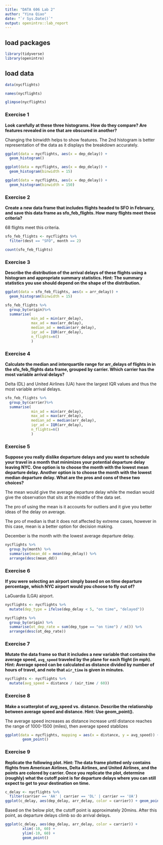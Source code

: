 ```yaml
---
title: "DATA 606 Lab 2"
author: "Yina Qiao"
date: "`r Sys.Date()`"
output: openintro::lab_report
---
```

## load packages
```r
library(tidyverse)
library(openintro)
```
## load data

```r
data(nycflights)
```


```r
names(nycflights)
```

```r
glimpse(nycflights)
```

### Exercise 1

**Look carefully at these three histograms. How do they compare? Are features revealed in one that are obscured in another?**

Changing the binwidth helps to show features. The 2nd histogram is better representation of the data as it displays the breakdown accurately.
```r
ggplot(data = nycflights, aes(x = dep_delay)) +
  geom_histogram()

ggplot(data = nycflights, aes(x = dep_delay)) +
  geom_histogram(binwidth = 15)

ggplot(data = nycflights, aes(x = dep_delay)) +
  geom_histogram(binwidth = 150)

```


### Exercise 2

**Create a new data frame that includes flights headed to SFO in February, and save this data frame as sfo_feb_flights. How many flights meet these criteria?**

68 flights meet this criteria.

```r
sfo_feb_flights <- nycflights %>%
  filter(dest == "SFO", month == 2)

count(sfo_feb_flights)
```

### Exercise 3

**Describe the distribution of the arrival delays of these flights using a histogram and appropriate summary statistics. Hint: The summary statistics you use should depend on the shape of the distribution.**

```r
ggplot(data = sfo_feb_flights, aes(x = arr_delay)) +
  geom_histogram(binwidth = 15)

```

```r
sfo_feb_flights %>%
  group_by(origin)%>%
  summarise( 
            min_ad = min(arr_delay),
            max_ad = max(arr_delay),        
            median_ad = median(arr_delay),
            iqr_ad = IQR(arr_delay),
            n_flights=n()
            )
```

### Exercise 4

**Calculate the median and interquartile range for arr_delays of flights in in the sfo_feb_flights data frame, grouped by carrier. Which carrier has the most variable arrival delays?**

Delta (DL) and United Airlines (UA) have the largest IQR values and thus the most variable arrival delays.

```r
sfo_feb_flights %>%
  group_by(carrier)%>%
  summarise( 
            min_ad = min(arr_delay),
            max_ad = max(arr_delay),        
            median_ad = median(arr_delay),
            iqr_ad = IQR(arr_delay),
            n_flights=n()
            )
```

### Exercise 5

**Suppose you really dislike departure delays and you want to schedule your travel in a month that minimizes your potential departure delay leaving NYC. One option is to choose the month with the lowest mean departure delay. Another option is to choose the month with the lowest median departure delay. What are the pros and cons of these two choices?**

The mean would give the average departure delay while the median would give the observation that sits at the middle of the data set. 

The pro of using the mean is it accounts for outliers and it give you better ideas of the delay on average.

The pro of median is that it does not affected by extreme cases, however in this case, mean is a better option for decision making. 



December is the month with the lowest average departure delay.

```r
nycflights %>%
  group_by(month) %>%
  summarise(mean_dd = mean(dep_delay)) %>%
  arrange(desc(mean_dd))
```

### Exercise 6

**If you were selecting an airport simply based on on time departure percentage, which NYC airport would you choose to fly out of?**

LaGuardia (LGA) airport.

```r
nycflights <- nycflights %>%
  mutate(dep_type = ifelse(dep_delay < 5, "on time", "delayed"))
```

```r
nycflights %>%
  group_by(origin) %>%
  summarise(ot_dep_rate = sum(dep_type == "on time") / n()) %>%
  arrange(desc(ot_dep_rate))
```

### Exercise 7

**Mutate the data frame so that it includes a new variable that contains the average speed, `avg_speed` traveled by the plane for each flight (in mph). Hint: Average speed can be calculated as distance divided by number of hours of travel, and note that `air_time` is given in minutes.**


```r
nycflights <- nycflights %>%
  mutate(avg_speed = distance / (air_time / 60))
```

### Exercise 8

**Make a scatterplot of avg_speed vs. distance. Describe the relationship between average speed and distance. Hint: Use geom_point().**

The average speed increases as distance increase until distance reaches the range of 1000-1500 (miles), then average speed stablizes

```r
ggplot(data = nycflights, mapping = aes(x = distance, y = avg_speed)) +
        geom_point()
```

### Exercise 9

**Replicate the following plot. Hint: The data frame plotted only contains flights from American Airlines, Delta Airlines, and United Airlines, and the points are colored by carrier. Once you replicate the plot, determine (roughly) what the cutoff point is for departure delays where you can still expect to get to your destination on time.**

```r

c_delay <- nycflights %>%
  filter(carrier == 'AA' | carrier == 'DL' | carrier == 'UA')
ggplot(c_delay, aes(dep_delay, arr_delay, color = carrier)) + geom_point()

```

Based on the below plot, the cutoff point is approximately 20mins. After this point, as departure delays climb so do arrival delays.

```r
ggplot(c_delay, aes(dep_delay, arr_delay, color = carrier)) +
        xlim(-10, 60) +
        ylim(-10, 60) +
        geom_point()
```